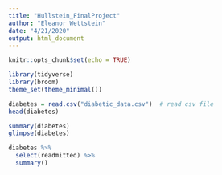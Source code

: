 ```yaml
---
title: "Hullstein_FinalProject"
author: "Eleanor Wettstein"
date: "4/21/2020"
output: html_document
---
```


```r
knitr::opts_chunk$set(echo = TRUE)
```

```r
library(tidyverse)
library(broom)
theme_set(theme_minimal())
```


```r
diabetes = read.csv("diabetic_data.csv")  # read csv file 
head(diabetes)
```

```r
summary(diabetes)
glimpse(diabetes)
```


```r
diabetes %>% 
  select(readmitted) %>% 
  summary()
```

